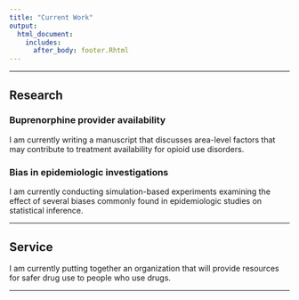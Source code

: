 ```yaml
---
title: "Current Work"
output: 
  html_document:
    includes:
      after_body: footer.Rhtml
---
```


***

## Research

### Buprenorphine provider availability

I am currently writing a manuscript that discusses area-level factors that may contribute to treatment availability for opioid use disorders. 

### Bias in epidemiologic investigations 

I am currently conducting simulation-based experiments examining the effect of several biases commonly found in epidemiologic studies on statistical inference.

***

## Service

I am currently putting together an organization that will provide resources for safer drug use to people who use drugs.

***